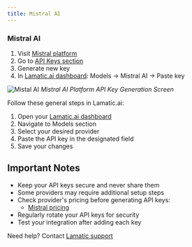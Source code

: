 ```yaml
---
title: Mistral AI
---
```


[Mistral platform]: https://console.mistral.ai
[Mistral keys]: https://console.mistral.ai/api-keys/
[Mistral docs]: https://docs.mistral.ai
[Mistral pricing]: https://mistral.ai/pricing

[Lamatic.ai dashboard]: https://dashboard.lamatic.ai
[Lamatic support]: https://support.lamatic.ai

### Mistral AI
1. Visit [Mistral platform]
2. Go to [API Keys section][Mistral keys]
3. Generate new key
4. In [Lamatic.ai dashboard]: Models → Mistral AI → Paste key

![Mistal AI](/assets/mistral-ai-api-image.png)
*Mistral AI Platform API Key Generation Screen*

Follow these general steps in Lamatic.ai:
1. Open your [Lamatic.ai dashboard]
2. Navigate to Models section
3. Select your desired provider
4. Paste the API key in the designated field
5. Save your changes

## Important Notes
- Keep your API keys secure and never share them
- Some providers may require additional setup steps
- Check provider's pricing before generating API keys:
  - [Mistral pricing]
- Regularly rotate your API keys for security
- Test your integration after adding each key


Need help? Contact [Lamatic support]